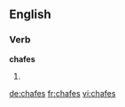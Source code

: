 ==English==

===Verb===
'''chafes'''

# {{third-person singular of|[[chafe]]}}

[[de:chafes]]
[[fr:chafes]]
[[vi:chafes]]